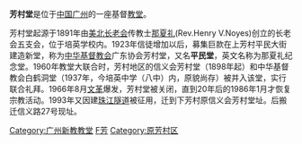 {{coord|23|05|39.77|N|113|14|37.52|E|type:landmark|display=title}}
'''芳村堂'''是位于[[中国|中国]][[广州|广州]]的一座基督[[教堂|教堂]]。

芳村堂起源于1891年由[[美北长老会|美北长老会]]传教士[[那夏礼|那夏礼]](Rev.Henry V.Noyes)创立的长老会五支会，位于培英学校内。1923年信徒增加以后，募集巨款在上芳村平民大街建造新堂，称为[[中华基督教会|中华基督教会]]广东协会芳村堂，又名'''平民堂'''，英文名称为那夏礼纪念堂。1960年教堂大联合时，芳村地区的信义会芳村堂（1898年起）和中华基督教会白鹤洞堂（1937年，今培英中学（八中）内，原貌尚存）被并入该堂，实行联合礼拜。1966年8月[[文革|文革]]爆发，芳村堂被关闭，直到20年后的1986年1月才恢复宗教活动。1993年又因建[[珠江隧道|珠江隧道]]被征用，迁到下芳村原信义会芳村堂址。后搬迁信义路27号现址。
{{GZ-stub}}
{{广州教堂}}

[[Category:广州新教教堂|Category:广州新教教堂]]
[[Category:荔湾区|F芳]]
[[Category:原芳村区|Category:原芳村区]]
